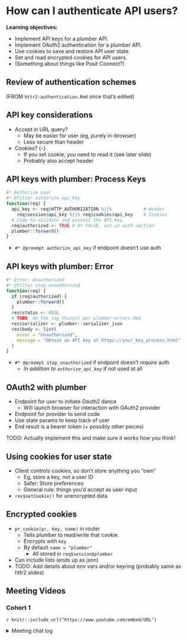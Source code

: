 # How can I authenticate API users?

**Learning objectives:**

-   Implement API keys for a plumber API.
-   Implement OAuth2 authentication for a plumber API.
-   Use cookies to save and restore API user state.
-   Set and read encrypted cookies for API users.
-   (Something about things like Posit Connect?)

## Review of authentication schemes

(FROM `httr2-authentication.Rmd` once that's edited)

## API key considerations {-}

-   Accept in URL query?
    -   May be easier for user (eg, purely in-browser)
    -   Less secure than header
-   Cookies? {-}
    -   If you set cookie, you need to read it (see later slide)
    -   Probably also accept header

## API keys with plumber: Process Keys {-}

```r
#* Authorize user
#* @filter authorize_api_key
function(req) {
  api_key <- req$HTTP_AUTHORIZATION %||%            # Header
    req$session$api_key %||% req$cookies$api_key    # Cookies
  # Code to validate and process the API key.
  req$authorized <- TRUE # Or FALSE, set in auth section
  plumber::forward()
}
```

-   `#* @preempt authorize_api_key` if endpoint doesn't use auth

## API keys with plumber: Error {-}

```r
#* Error: Unauthorized
#* @filter stop_unauthorized
function(req) {
  if (req$authorized) {
    plumber::forward()
  }
  res$status <- 401L
  # TODO: do_the_log_thing() per plumber-errors.Rmd
  res$serializer <- plumber::serializer_json
  res$body <- list(
    error = "Unauthorized",
    message = "Obtain an API key at https://your_key_process.html"
  )
}
```

-   `#* @preempt stop_unauthorized` if endpoint doesn't *require* auth
    -   *In addition to `authorize_api_key`* if not used at all

## OAuth2 with plumber {-}

-   Endpoint for user to initiate Oauth2 dance
    -   Will launch browser for interaction with OAuth2 provider
-   Endpoint for provider to send code
-   Use state params to keep track of user
-   End result is a bearer token (+ possibly other pieces)

TODO: Actually implement this and make sure it works how you think!

## Using cookies for user state {-}

-   Client controls cookies, so don't store anything you "own"
    -   Eg, store a key, not a user ID
    -   Safer: Store preferences
    -   General rule: things you'd accept as user input
-   `res$setCookie()` for unencrypted data

## Encrypted cookies {-}

-   `pr_cookie(pr, key, name)` in router
    -   Tells plumber to read/write that cookie.
    -   Encrypts with `key`
    -   By default `name = "plumber"`
        -   All stored in `req$session$plumber` 
-   Can include lists (ends up as json)
-   TODO: Add details about env vars and/or keyring (probably same as httr2 slides)

## Meeting Videos {-}

### Cohort 1 {-}

`r knitr::include_url("https://www.youtube.com/embed/URL")`

<details>
<summary> Meeting chat log </summary>

```
LOG
```
</details>
